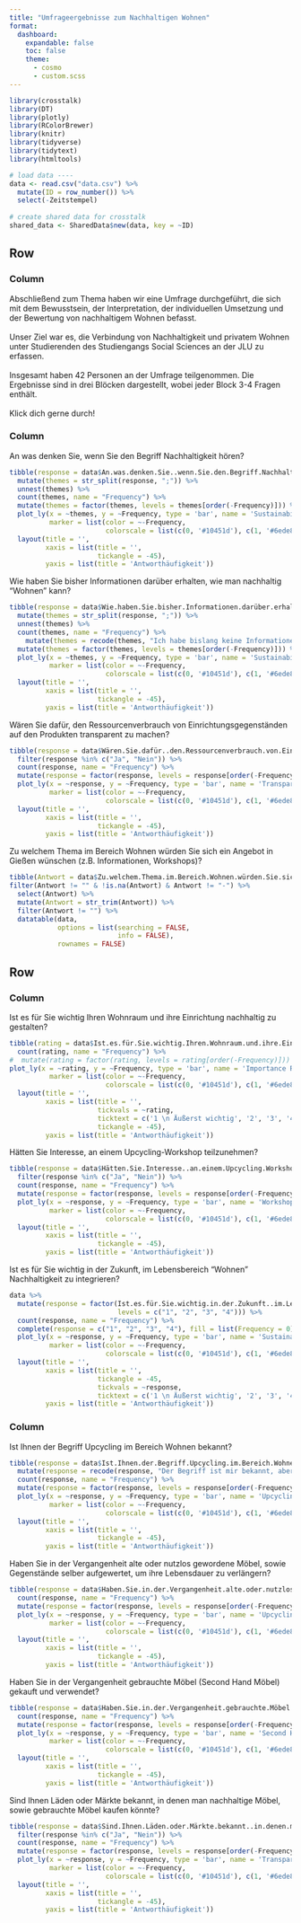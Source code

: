 ```yaml
---
title: "Umfrageergebnisse zum Nachhaltigen Wohnen"
format:
  dashboard:
    expandable: false
    toc: false
    theme: 
      - cosmo
      - custom.scss
---
```


```r
library(crosstalk)
library(DT)
library(plotly)
library(RColorBrewer)
library(knitr)
library(tidyverse)
library(tidytext)
library(htmltools)

# load data ----
data <- read.csv("data.csv") %>% 
  mutate(ID = row_number()) %>% 
  select(-Zeitstempel)
  
# create shared data for crosstalk
shared_data <- SharedData$new(data, key = ~ID)
```

## Row {height=50%}

### Column {width=50%}
::: {.card title="Beschreibung"}
Abschließend zum Thema haben wir eine Umfrage durchgeführt, die sich mit dem Bewusstsein, der Interpretation, der individuellen Umsetzung und der Bewertung von nachhaltigem Wohnen befasst. <br>
<br>
Unser Ziel war es, die Verbindung von Nachhaltigkeit und privatem Wohnen unter Studierenden des Studiengangs Social Sciences an der JLU zu erfassen.<br>
<br>
Insgesamt haben 42 Personen an der Umfrage teilgenommen. Die Ergebnisse sind in drei Blöcken dargestellt, wobei jeder Block 3-4 Fragen enthält. <br> 
<br>
Klick dich gerne durch!

<!-- Wissen über nachhaltiges wohnen (1,6 und 9) -->
<!-- Umsetzung von n. W. (3,4,7,8) -->
<!-- Interesse (2, 5 und 11) -->
<!-- 10 als eigene Gruppe vlt ? -->
:::


### Column {.tabset width=50%}

::: {.card title="Themen"}
An was denken Sie, wenn Sie den Begriff Nachhaltigkeit hören? 
```r
tibble(response = data$An.was.denken.Sie..wenn.Sie.den.Begriff.Nachhaltigkeit.hören..) %>%
  mutate(themes = str_split(response, ";")) %>% 
  unnest(themes) %>% 
  count(themes, name = "Frequency") %>%
  mutate(themes = factor(themes, levels = themes[order(-Frequency)])) %>%  # Reorder factor levels
  plot_ly(x = ~themes, y = ~Frequency, type = 'bar', name = 'Sustainability Themes',
          marker = list(color = ~-Frequency, 
                        colorscale = list(c(0, '#10451d'), c(1, '#6ede8a')))) %>%
  layout(title = '',
         xaxis = list(title = '', 
                      tickangle = -45),
         yaxis = list(title = 'Antworthäufigkeit'))
```
:::

::: {.card title="Informationsquellen"}
Wie haben Sie bisher Informationen darüber erhalten, wie man nachhaltig "Wohnen" kann?
```r
tibble(response = data$Wie.haben.Sie.bisher.Informationen.darüber.erhalten..wie.man.nachhaltig..Wohnen..kann.) %>%
  mutate(themes = str_split(response, ";")) %>% 
  unnest(themes) %>% 
  count(themes, name = "Frequency") %>%
    mutate(themes = recode(themes, "Ich habe bislang keine Informationen über nachhaltiges Wohnen erlangt." = "Bisher keine \nInformationen erhalten")) %>% 
  mutate(themes = factor(themes, levels = themes[order(-Frequency)])) %>%  # Reorder factor levels
  plot_ly(x = ~themes, y = ~Frequency, type = 'bar', name = 'Sustainability Themes',
          marker = list(color = ~-Frequency, 
                        colorscale = list(c(0, '#10451d'), c(1, '#6ede8a')))) %>%
  layout(title = '',
         xaxis = list(title = '', 
                      tickangle = -45),
         yaxis = list(title = 'Antworthäufigkeit'))


```
:::


::: {.card title="Produkttransparenz"}

Wären Sie dafür, den Ressourcenverbrauch von Einrichtungsgegenständen auf den Produkten transparent zu machen?
```r
tibble(response = data$Wären.Sie.dafür..den.Ressourcenverbrauch.von.Einrichtungsgegenständen.auf.den.Produkten.transparent.zu.machen.) %>%
  filter(response %in% c("Ja", "Nein")) %>% 
  count(response, name = "Frequency") %>%
  mutate(response = factor(response, levels = response[order(-Frequency)])) %>%
  plot_ly(x = ~response, y = ~Frequency, type = 'bar', name = 'Transparency',
          marker = list(color = ~-Frequency, 
                        colorscale = list(c(0, '#10451d'), c(1, '#6ede8a')))) %>%
  layout(title = '',
         xaxis = list(title = '',
                      tickangle = -45),
         yaxis = list(title = 'Antworthäufigkeit'))

```
:::

::: {.card title="Wunschthemen in Gießen"}
Zu welchem Thema im Bereich Wohnen würden Sie sich ein Angebot in Gießen wünschen (z.B. Informationen, Workshops)?
```r

tibble(Antwort = data$Zu.welchem.Thema.im.Bereich.Wohnen.würden.Sie.sich.ein.Angebot.in.Gießen.wünschen..z.B..Informationen..Workshops..) %>% 
filter(Antwort != "" & !is.na(Antwort) & Antwort != "-") %>%
  select(Antwort) %>%
  mutate(Antwort = str_trim(Antwort)) %>% 
  filter(Antwort != "") %>% 
  datatable(data, 
            options = list(searching = FALSE, 
                           info = FALSE), 
            rownames = FALSE)
```
:::



## Row {height=50%}

### Column {.tabset width=50%}


::: {.card title="Wohnraum"}
Ist es für Sie wichtig Ihren Wohnraum und ihre Einrichtung nachhaltig zu gestalten?
```r
tibble(rating = data$Ist.es.für.Sie.wichtig.Ihren.Wohnraum.und.ihre.Einrichtung.nachhaltig.zu.gestalten.) %>%
  count(rating, name = "Frequency") %>%
#  mutate(rating = factor(rating, levels = rating[order(-Frequency)])) %>%
plot_ly(x = ~rating, y = ~Frequency, type = 'bar', name = 'Importance Ratings',
          marker = list(color = ~-Frequency, 
                        colorscale = list(c(0, '#10451d'), c(1, '#6ede8a')))) %>%
  layout(title = '',
         xaxis = list(title = '',
                      tickvals = ~rating,
                      ticktext = c('1 \n Äußerst wichtig', '2', '3', '4 \n Überhaupt nicht wichtig'),
                      tickangle = -45),
         yaxis = list(title = 'Antworthäufigkeit'))

```
:::



::: {.card title="Workshopinteresse"}
Hätten Sie Interesse, an einem Upcycling-Workshop teilzunehmen?
```r
tibble(response = data$Hätten.Sie.Interesse..an.einem.Upcycling.Workshop.teilzunehmen.) %>%
  filter(response %in% c("Ja", "Nein")) %>% 
  count(response, name = "Frequency") %>%
  mutate(response = factor(response, levels = response[order(-Frequency)])) %>%
  plot_ly(x = ~response, y = ~Frequency, type = 'bar', name = 'Workshop Interest',
          marker = list(color = ~-Frequency, 
                        colorscale = list(c(0, '#10451d'), c(1, '#6ede8a')))) %>%
  layout(title = '',
         xaxis = list(title = '',
                      tickangle = -45),
         yaxis = list(title = 'Antworthäufigkeit'))

```
:::

::: {.card title="Zukünftige Integration"}
Ist es für Sie wichtig in der Zukunft, im Lebensbereich "Wohnen" Nachhaltigkeit zu integrieren?

```r
data %>%
  mutate(response = factor(Ist.es.für.Sie.wichtig.in.der.Zukunft..im.Lebensbereich..Wohnen..Nachhaltigkeit.zu.integrieren..,
                           levels = c("1", "2", "3", "4"))) %>%
  count(response, name = "Frequency") %>%
  complete(response = c("1", "2", "3", "4"), fill = list(Frequency = 0)) %>%
  plot_ly(x = ~response, y = ~Frequency, type = 'bar', name = 'Sustainability',
          marker = list(color = ~-Frequency, 
                        colorscale = list(c(0, '#10451d'), c(1, '#6ede8a')))) %>%
  layout(title = '',
         xaxis = list(title = '',
                      tickangle = -45,
                      tickvals = ~response,
                      ticktext = c('1 \n Äußerst wichtig', '2', '3', '4 \n Überhaupt nicht wichtig')),
         yaxis = list(title = 'Antworthäufigkeit'))
```
:::







### Column {.tabset width=50%}

::: {.card title="Upcycling Bewusstsein"}
Ist Ihnen der Begriff Upcycling im Bereich Wohnen bekannt?
```r
tibble(response = data$Ist.Ihnen.der.Begriff.Upcycling.im.Bereich.Wohnen.bekannt.) %>%
  mutate(response = recode(response, "Der Begriff ist mir bekannt, aber in anderen Lebensbereichen." = "Der Begriff ist mir bekannt, \naber in anderen Lebensbereichen.")) %>% 
  count(response, name = "Frequency") %>%
  mutate(response = factor(response, levels = response[order(-Frequency)])) %>%
  plot_ly(x = ~response, y = ~Frequency, type = 'bar', name = 'Upcycling Awareness',
          marker = list(color = ~-Frequency, 
                        colorscale = list(c(0, '#10451d'), c(1, '#6ede8a')))) %>%
  layout(title = '',
         xaxis = list(title = '',
                      tickangle = -45),
         yaxis = list(title = 'Antworthäufigkeit'))

```
:::

::: {.card title="Upcycling Praxis"}
Haben Sie in der Vergangenheit alte oder nutzlos gewordene Möbel, sowie Gegenstände selber aufgewertet, um ihre Lebensdauer zu verlängern?
```r
tibble(response = data$Haben.Sie.in.der.Vergangenheit.alte.oder.nutzlos.gewordene.Möbel..sowie.Gegenstände.selber.aufgewertet..um.ihre.Lebensdauer.zu.verlängern.) %>%
  count(response, name = "Frequency") %>%
  mutate(response = factor(response, levels = response[order(-Frequency)])) %>%
  plot_ly(x = ~response, y = ~Frequency, type = 'bar', name = 'Upcycling Behavior',
          marker = list(color = ~-Frequency, 
                        colorscale = list(c(0, '#10451d'), c(1, '#6ede8a')))) %>%
  layout(title = '',
         xaxis = list(title = '',
                      tickangle = -45),
         yaxis = list(title = 'Antworthäufigkeit'))
```
:::



::: {.card title="Second-Hand Nutzung"}
Haben Sie in der Vergangenheit gebrauchte Möbel (Second Hand Möbel) gekauft und verwendet?
```r
tibble(response = data$Haben.Sie.in.der.Vergangenheit.gebrauchte.Möbel..Second.Hand.Möbel..gekauft.und.verwendet.) %>%
  count(response, name = "Frequency") %>%
  mutate(response = factor(response, levels = response[order(-Frequency)])) %>%
  plot_ly(x = ~response, y = ~Frequency, type = 'bar', name = 'Second Hand Furniture',
          marker = list(color = ~-Frequency, 
                        colorscale = list(c(0, '#10451d'), c(1, '#6ede8a')))) %>%
  layout(title = '',
         xaxis = list(title = '',
                      tickangle = -45),
         yaxis = list(title = 'Antworthäufigkeit'))

```
::: 

::: {.card title="Nachhaltige Kauforte"}
Sind Ihnen Läden oder Märkte bekannt, in denen man nachhaltige Möbel, sowie gebrauchte Möbel kaufen könnte?

```r
tibble(response = data$Sind.Ihnen.Läden.oder.Märkte.bekannt..in.denen.man.nachhaltige.Möbel..sowie.gebrauchte.Möbel.kaufen.könnte.) %>%
  filter(response %in% c("Ja", "Nein")) %>% 
  count(response, name = "Frequency") %>%
  mutate(response = factor(response, levels = response[order(-Frequency)])) %>%
  plot_ly(x = ~response, y = ~Frequency, type = 'bar', name = 'Transparency',
          marker = list(color = ~-Frequency, 
                        colorscale = list(c(0, '#10451d'), c(1, '#6ede8a')))) %>%
  layout(title = '',
         xaxis = list(title = '',
                      tickangle = -45),
         yaxis = list(title = 'Antworthäufigkeit'))

```
:::